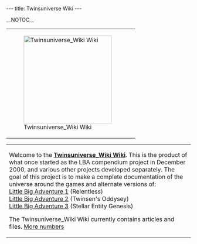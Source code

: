 ---
title: Twinsuniverse Wiki
---

__NOTOC__
{| class="lastupdate"
|-
| class="lastupdate-left" | [[Image:Big_twinsun_with_blurred_atmosphere-cropped.png|240px|Twinsuniverse_Wiki Wiki]]
| class="lastupdate-right" | {{newslist|mode=latest}}
|}

{| style="width: 95%; margin: 0px auto; text-align: center;"
|-
| style="vertical-align:top" |
Welcome to the '''[[Twinsuniverse_Wiki Wiki:About|Twinsuniverse_Wiki Wiki]]'''. This is the product of what once started as the LBA compendium project in December 2000, and various other projects developed separately. The goal of this project is to make a complete documentation of the universe around the games and alternate versions of:<br>
[[Little Big Adventure 1]] (Relentless){{superlink|article=FunFrock's Reign|label=storyline}}{{superlink|article=wikipedia:Little Big Adventure|label=wikipedia}}<br>
[[Little Big Adventure 2]] (Twinsen's Oddysey){{superlink|article=Twinsen's Odyssey|label=storyline}}{{superlink|article=wikipedia:Little Big Adventure 2|label=wikipedia}}<br>
[[Little Big Adventure 3]] (Stellar Entity Genesis){{superlink|article=Stellar Entity Genesis|label=storyline}}{{superlink|article=wikipedia:Little Big Adventure 3|label=wikipedia}}

The Twinsuniverse_Wiki Wiki currently contains '''{{NUMBEROFARTICLES}}''' articles and '''{{NUMBEROFFILES}}''' files. [[Special:Statistics|More numbers]]
{{mbox|class=content|This knowledge base is full with spoilers! It is recommended not to read any further without having the games played. Otherwise, spoilers at your own risk!}}
|}

{{mainnavigation}}
[[Category:Categories| ]]